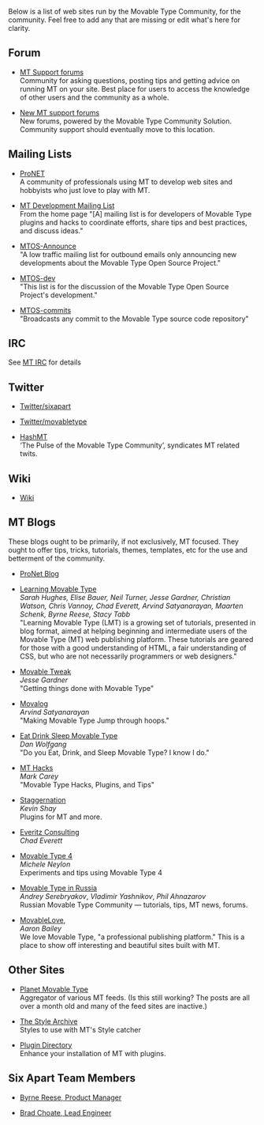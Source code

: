 Below is a list of web sites run by the Movable Type Community, for the community.  Feel free to add any that are missing or edit what's here for clarity.

== Forum ==

* [http://forums.sixapart.com/ MT Support forums]<br>Community for asking questions, posting tips and getting advice on running MT on your site.  Best place for users to access the knowledge of other users and the community as a whole.

* [http://forums.movabletype.org/ New MT support forums]<br />New forums, powered by the Movable Type Community Solution. Community support should eventually move to this location.

== Mailing Lists ==

* [http://www.sixapart.com/pronet/overview ProNET]<br>A community of professionals using MT to develop web sites and hobbyists who just love to play with MT.  

* [http://tech.groups.yahoo.com/group/mt-dev/ MT Development Mailing List]<br>From the home page "[A] mailing list is for developers of Movable Type plugins and hacks to coordinate efforts, share tips and best practices, and discuss ideas."

* [http://www.sixapart.com/mailman/listinfo/mtos-announce MTOS-Announce]<br>"A low traffic mailing list for outbound emails only announcing new developments about the Movable Type Open Source Project."

* [http://www.sixapart.com/mailman/listinfo/mtos-dev MTOS-dev]<br>"This list is for the discussion of the Movable Type Open Source Project's development."

* [http://www.sixapart.com/mailman/listinfo/mtos-commits MTOS-commits]<br />"Broadcasts any commit to the Movable Type source code repository"

== IRC ==

See [[MT IRC]] for details

== Twitter ==

* [http://twitter.com/sixapart Twitter/sixapart]

* [http://twitter.com/movabletype Twitter/movabletype]

* [http://plasticmind.com/hashmt/ HashMT]<br>‘The Pulse of the Movable Type Community’, syndicates MT related twits.

== Wiki ==

* [http://wiki.movabletype.org/Main_Page Wiki]

== MT Blogs==

These blogs ought to be primarily, if not exclusively, MT focused.  They ought to offer tips, tricks, tutorials, themes, templates, etc for the use and betterment of the community.  

* [http://www.sixapart.com/pronet/weblog/ ProNet Blog]

* [http://www.learningmovabletype.com/ Learning Movable Type]<br>''Sarah Hughes, Elise Bauer, Neil Turner, Jesse Gardner, Christian Watson, Chris Vannoy, Chad Everett, Arvind Satyanarayan, Maarten Schenk, Byrne Reese, Stacy Tabb''<br>"Learning Movable Type (LMT) is a growing set of tutorials, presented in blog format, aimed at helping beginning and intermediate users of the Movable Type (MT) web publishing platform. These tutorials are geared for those with a good understanding of HTML, a fair understanding of CSS, but who are not necessarily programmers or web designers."

* [http://www.movabletweak.com/ Movable Tweak]<br>''Jesse Gardner''<br>"Getting things done with Movable Type"

* [http://www.movalog.com/ Movalog]<br>''Arvind Satyanarayan''<br>"Making Movable Type Jump through hoops."

* [http://www.eatdrinksleepmovabletype.com/ Eat Drink Sleep Movable Type]<br>''Dan Wolfgang''<br>"Do you Eat, Drink, and Sleep Movable Type?  I know I do."

* [http://mt-hacks.com/ MT Hacks]<br>''Mark Carey''<br>"Movable Type Hacks, Plugins, and Tips"

* [http://www.staggernation.com/mtplugins/ Staggernation]<br>''Kevin Shay''<br>Plugins for MT and more.

* [http://everitz.com/ Everitz Consulting]<br>''Chad Everett''

* [http://www.movabletype4.eu/ Movable Type 4]<br>''Michele Neylon''<br>Experiments and tips using Movable Type 4

* [http://movable-type.ru/ Movable Type in Russia]<br>''Andrey Serebryakov'', ''Vladimir Yashnikov'', ''Phil Ahnazarov''<br>Russian Movable Type Community — tutorials, tips, MT news, forums.

* [http://movablelove.com/ MovableLove],<br>''Aaron Bailey''<br>We love Movable Type, "a professional publishing platform." This is a place to show off interesting and beautiful sites built with MT.

== Other Sites ==

* [http://planet.movalog.com/ Planet Movable Type]<br>Aggregator of various MT feeds. (Is this still working?  The posts are all over a month old and many of the feed sites are inactive.)

* [http://www.thestylearchive.com/ The Style Archive]<br>Styles to use with MT's Style catcher

* [http://plugins.movabletype.org/ Plugin Directory]<br>Enhance your installation of MT with plugins.

== Six Apart Team Members ==

* [http://www.majordojo.com/ Byrne Reese, Product Manager]

* [http://www.bradchoate.com/ Brad Choate, Lead Engineer]

